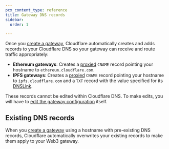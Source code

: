 ```yaml
---
pcx_content_type: reference
title: Gateway DNS records
sidebar:
  order: 1

---
```


Once you [create a gateway](/web3/how-to/manage-gateways/#create-a-gateway), Cloudflare automatically creates and adds records to your Cloudflare DNS so your gateway can receive and route traffic appropriately:

* **Ethereum gateways**: Creates a [proxied](/dns/proxy-status/) `CNAME` record pointing your hostname to `ethereum.cloudflare.com`.
* **IPFS gateways**: Creates a [proxied](/dns/proxy-status/) `CNAME` record pointing your hostname to `ipfs.cloudflare.com` and a `TXT` record with the value specified for its [DNSLink](/web3/ipfs-gateway/concepts/dnslink/#how-is-it-used-with-cloudflare).

These records cannot be edited within Cloudflare DNS. To make edits, you will have to [edit the gateway configuration](/web3/how-to/manage-gateways/#edit-a-gateway) itself.

## Existing DNS records

When you [create a gateway](/web3/how-to/manage-gateways/#create-a-gateway) using a hostname with pre-existing DNS records, Cloudflare automatically overwrites your existing records to make them apply to your Web3 gateway.

